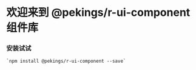 
<Meta title="Welcome" />

<div className="r-ui-container">
  <h1 className="r-ui-section-title">
    欢迎来到 @pekings/r-ui-component 组件库
  </h1>
  <div className="r-ui-section">
    <h3>安装试试</h3>
    <code>`npm install @pekings/r-ui-component --save`</code>
  </div>
</div>

<style>
  {`
    .r-ui-section {
      width: 100%;
      display: flex;
      flex-direction: row;
      gap: 20px;
    }

    .r-ui-section-title {
      margin-bottom: 32px;
    }
  `}
</style>
